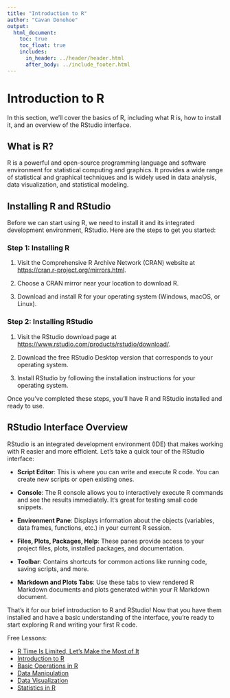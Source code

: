 ```yaml
---
title: "Introduction to R"
author: "Cavan Donohoe"
output:
  html_document:
    toc: true
    toc_float: true
    includes:
      in_header: ../header/header.html
      after_body: ../include_footer.html
---
```


# Introduction to R

In this section, we'll cover the basics of R, including what R is, how to install it, and an overview of the RStudio interface.

## What is R?

R is a powerful and open-source programming language and software environment for statistical computing and graphics. It provides a wide range of statistical and graphical techniques and is widely used in data analysis, data visualization, and statistical modeling.

## Installing R and RStudio

Before we can start using R, we need to install it and its integrated development environment, RStudio. Here are the steps to get you started:

### Step 1: Installing R

1. Visit the Comprehensive R Archive Network (CRAN) website at [https://cran.r-project.org/mirrors.html](https://cran.r-project.org/mirrors.html).

2. Choose a CRAN mirror near your location to download R.

3. Download and install R for your operating system (Windows, macOS, or Linux).

### Step 2: Installing RStudio

1. Visit the RStudio download page at [https://www.rstudio.com/products/rstudio/download/](https://www.rstudio.com/products/rstudio/download/).

2. Download the free RStudio Desktop version that corresponds to your operating system.

3. Install RStudio by following the installation instructions for your operating system.

Once you've completed these steps, you'll have R and RStudio installed and ready to use.

## RStudio Interface Overview

RStudio is an integrated development environment (IDE) that makes working with R easier and more efficient. Let's take a quick tour of the RStudio interface:

- **Script Editor**: This is where you can write and execute R code. You can create new scripts or open existing ones.

- **Console**: The R console allows you to interactively execute R commands and see the results immediately. It's great for testing small code snippets.

- **Environment Pane**: Displays information about the objects (variables, data frames, functions, etc.) in your current R session.

- **Files, Plots, Packages, Help**: These panes provide access to your project files, plots, installed packages, and documentation.

- **Toolbar**: Contains shortcuts for common actions like running code, saving scripts, and more.

- **Markdown and Plots Tabs**: Use these tabs to view rendered R Markdown documents and plots generated within your R Markdown document.

That's it for our brief introduction to R and RStudio! Now that you have them installed and have a basic understanding of the interface, you're ready to start exploring R and writing your first R code.



Free Lessons:

- [R Time Is Limited, Let's Make the Most of It](https://cavandonohoe.github.io/learn_r.html)
- [Introduction to R](https://cavandonohoe.github.io/intro_to_r.html)
- [Basic Operations in R](https://cavandonohoe.github.io/basic_operations_r.html)
- [Data Manipulation](https://cavandonohoe.github.io/data_manipulation_r.html)
- [Data Visualization](https://cavandonohoe.github.io/data_visualization_r.html)
- [Statistics in R](https://cavandonohoe.github.io/statistics_with_r.html)